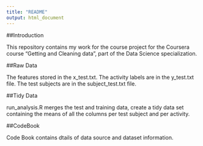 ```yaml
---
title: "README"
output: html_document
---
```


##Introduction

This repository contains my work for the course project for the Coursera course "Getting and Cleaning data", part of the Data Science specialization.

##Raw Data

The features stored in the x_test.txt. The activity labels are in the y_test.txt file. The test subjects are in the subject_test.txt file.

##Tidy Data

run_analysis.R merges the test and training data, create a tidy data set containing the means of all the columns per test subject and per activity.

##CodeBook

Code Book contains dtails of data source and dataset information.